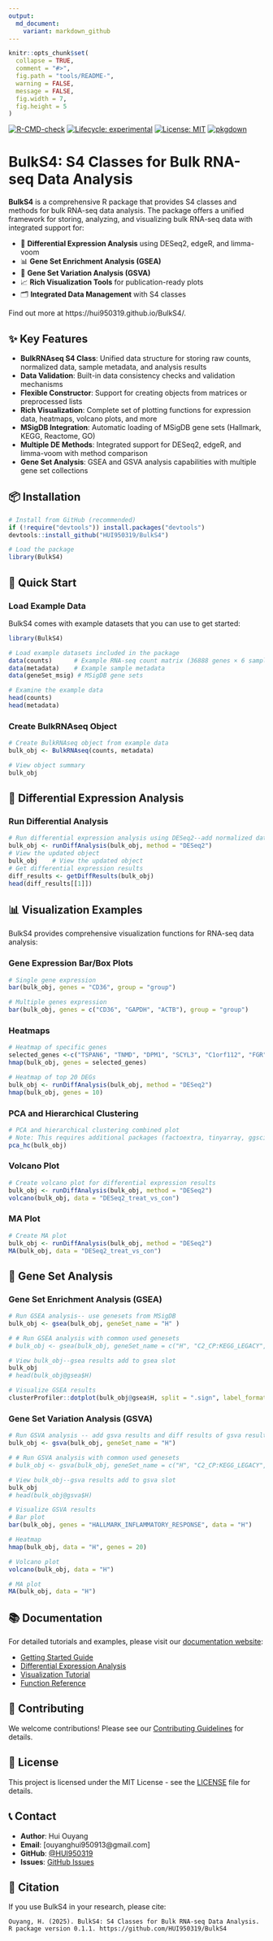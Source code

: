 ```yaml
---
output:
  md_document:
    variant: markdown_github
---
```


<!-- README.md is generated from README.Rmd. Please edit that file -->

```r
knitr::opts_chunk$set(
  collapse = TRUE,
  comment = "#>",
  fig.path = "tools/README-",
  warning = FALSE,
  message = FALSE,
  fig.width = 7,
  fig.height = 5
)
```

<!-- badges: start -->
[![R-CMD-check](https://github.com/HUI950319/BulkS4/actions/workflows/R-CMD-check.yaml/badge.svg)](https://github.com/HUI950319/BulkS4/actions/workflows/R-CMD-check.yaml)
[![Lifecycle: experimental](https://img.shields.io/badge/lifecycle-experimental-orange.svg)](https://lifecycle.r-lib.org/articles/stages.html#experimental)
[![License: MIT](https://img.shields.io/badge/License-MIT-yellow.svg)](https://opensource.org/licenses/MIT)
[![pkgdown](https://github.com/HUI950319/BulkS4/actions/workflows/pkgdown.yaml/badge.svg)](https://github.com/HUI950319/BulkS4/actions/workflows/pkgdown.yaml)
<!-- badges: end -->

# BulkS4: S4 Classes for Bulk RNA-seq Data Analysis

**BulkS4** is a comprehensive R package that provides S4 classes and methods for bulk RNA-seq data analysis. The package offers a unified framework for storing, analyzing, and visualizing bulk RNA-seq data with integrated support for:

- 🧬 **Differential Expression Analysis** using DESeq2, edgeR, and limma-voom
- 📊 **Gene Set Enrichment Analysis (GSEA)**
- 🎯 **Gene Set Variation Analysis (GSVA)**
- 📈 **Rich Visualization Tools** for publication-ready plots
- 🗂️ **Integrated Data Management** with S4 classes

Find out more at https://hui950319.github.io/BulkS4/.

## ✨ Key Features

- **BulkRNAseq S4 Class**: Unified data structure for storing raw counts, normalized data, sample metadata, and analysis results
- **Data Validation**: Built-in data consistency checks and validation mechanisms
- **Flexible Constructor**: Support for creating objects from matrices or preprocessed lists
- **Rich Visualization**: Complete set of plotting functions for expression data, heatmaps, volcano plots, and more
- **MSigDB Integration**: Automatic loading of MSigDB gene sets (Hallmark, KEGG, Reactome, GO)
- **Multiple DE Methods**: Integrated support for DESeq2, edgeR, and limma-voom with method comparison
- **Gene Set Analysis**: GSEA and GSVA analysis capabilities with multiple gene set collections

## 📦 Installation

```r
# Install from GitHub (recommended)
if (!require("devtools")) install.packages("devtools")
devtools::install_github("HUI950319/BulkS4")

# Load the package
library(BulkS4)
```

## 🚀 Quick Start

### Load Example Data

BulkS4 comes with example datasets that you can use to get started:

```r
library(BulkS4)

# Load example datasets included in the package
data(counts)      # Example RNA-seq count matrix (36888 genes × 6 samples)
data(metadata)    # Example sample metadata
data(geneSet_msig) # MSigDB gene sets

# Examine the example data
head(counts)
head(metadata)
```

### Create BulkRNAseq Object

```r
# Create BulkRNAseq object from example data
bulk_obj <- BulkRNAseq(counts, metadata)

# View object summary
bulk_obj                     
```


## 🔬 Differential Expression Analysis

### Run Differential Analysis

```r
# Run differential expression analysis using DESeq2--add normalized data and diff results
bulk_obj <- runDiffAnalysis(bulk_obj, method = "DESeq2")
# View the updated object
bulk_obj    # View the updated object 
# Get differential expression results
diff_results <- getDiffResults(bulk_obj)
head(diff_results[[1]])
```


## 📊 Visualization Examples

BulkS4 provides comprehensive visualization functions for RNA-seq data analysis:

### Gene Expression Bar/Box Plots

```r
# Single gene expression
bar(bulk_obj, genes = "CD36", group = "group")
```

```r
# Multiple genes expression
bar(bulk_obj, genes = c("CD36", "GAPDH", "ACTB"), group = "group")
```

### Heatmaps

```r

# Heatmap of specific genes
selected_genes <-c("TSPAN6", "TNMD", "DPM1", "SCYL3", "C1orf112", "FGR", "CFH")
hmap(bulk_obj, genes = selected_genes)

# Heatmap of top 20 DEGs
bulk_obj <- runDiffAnalysis(bulk_obj, method = "DESeq2")
hmap(bulk_obj, genes = 10)

```

### PCA and Hierarchical Clustering

```r
# PCA and hierarchical clustering combined plot
# Note: This requires additional packages (factoextra, tinyarray, ggsci, patchwork)
pca_hc(bulk_obj)
```

### Volcano Plot

```r
# Create volcano plot for differential expression results
bulk_obj <- runDiffAnalysis(bulk_obj, method = "DESeq2")
volcano(bulk_obj, data = "DESeq2_treat_vs_con")
```

### MA Plot

```r
# Create MA plot
bulk_obj <- runDiffAnalysis(bulk_obj, method = "DESeq2")
MA(bulk_obj, data = "DESeq2_treat_vs_con")
```

## 🎯 Gene Set Analysis

### Gene Set Enrichment Analysis (GSEA)

```r
# Run GSEA analysis-- use genesets from MSigDB
bulk_obj <- gsea(bulk_obj, geneSet_name = "H" )

# # Run GSEA analysis with common used genesets
# bulk_obj <- gsea(bulk_obj, geneSet_name = c("H", "C2_CP:KEGG_LEGACY", "C5_GO:BP", "C5_GO:CC", "C5_GO:MF") )

# View bulk_obj--gsea results add to gsea slot
bulk_obj
# head(bulk_obj@gsea$H)

# Visualize GSEA results
clusterProfiler::dotplot(bulk_obj@gsea$H, split = ".sign", label_format = 60) + ggplot2::facet_grid(~.sign)

```

### Gene Set Variation Analysis (GSVA)

```r
# Run GSVA analysis -- add gsva results and diff results of gsva results
bulk_obj <- gsva(bulk_obj, geneSet_name = "H")

# # Run GSVA analysis with common used genesets
# bulk_obj <- gsva(bulk_obj, geneSet_name = c("H", "C2_CP:KEGG_LEGACY", "C5_GO:BP", "C5_GO:CC", "C5_GO:MF") )

# View bulk_obj--gsva results add to gsva slot
bulk_obj
# head(bulk_obj@gsva$H)

# Visualize GSVA results
# Bar plot
bar(bulk_obj, genes = "HALLMARK_INFLAMMATORY_RESPONSE", data = "H")

# Heatmap
hmap(bulk_obj, data = "H", genes = 20)

# Volcano plot
volcano(bulk_obj, data = "H")

# MA plot
MA(bulk_obj, data = "H")

```

## 📚 Documentation

For detailed tutorials and examples, please visit our [documentation website](https://hui950319.github.io/BulkS4/):

- [Getting Started Guide](https://hui950319.github.io/BulkS4/articles/getting-started.html)
- [Differential Expression Analysis](https://hui950319.github.io/BulkS4/articles/differential-analysis.html)
- [Visualization Tutorial](https://hui950319.github.io/BulkS4/articles/visualization.html)
- [Function Reference](https://hui950319.github.io/BulkS4/reference/index.html)

## 🤝 Contributing

We welcome contributions! Please see our [Contributing Guidelines](https://github.com/HUI950319/BulkS4/blob/master/.github/CONTRIBUTING.md) for details.

## 📄 License

This project is licensed under the MIT License - see the [LICENSE](LICENSE) file for details.

## 📞 Contact

- **Author**: Hui Ouyang
- **Email**: [ouyanghui950913@gmail.com]
- **GitHub**: [@HUI950319](https://github.com/HUI950319)
- **Issues**: [GitHub Issues](https://github.com/HUI950319/BulkS4/issues)

## 📖 Citation

If you use BulkS4 in your research, please cite:

```
Ouyang, H. (2025). BulkS4: S4 Classes for Bulk RNA-seq Data Analysis. 
R package version 0.1.1. https://github.com/HUI950319/BulkS4
``` 
